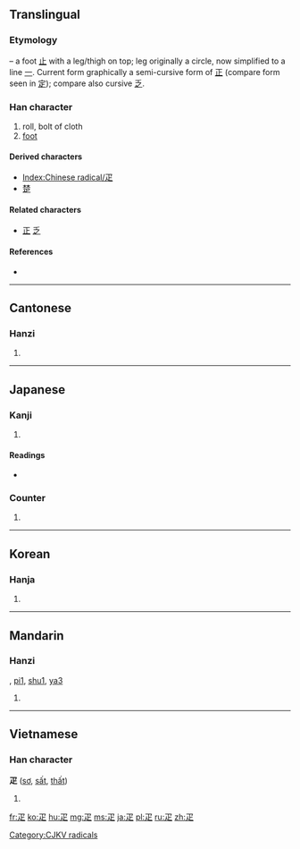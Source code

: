 {{also|匹|正|辵}}
==Translingual==
{{stroke order|type=animate}}
{{stroke order|type=alternative}}

===Etymology===
{{liushu|p}} – a foot [[止]] with a leg/thigh on top; leg originally a circle, now simplified to a line [[一]]. Current form graphically a semi-cursive form of [[正]] (compare form seen in [[定]]); compare also cursive [[乏]].

{{Han etyl}}

===Han character===
{{Han char|rn=103|rad=疋|as=00|sn=5|four=1780<sub>1</sub>|canj=弓卜人 (NYO)}}

# roll, bolt of cloth
# [[foot]]

====Derived characters====
* [[Index:Chinese radical/疋]]
* [[楚]]

====Related characters====
* [[正]] [[乏]]

====References====
* {{Han ref|kx=0767.160|dkj=21994|dj=1177.180|hdz=42749.010|uh=758B|ud=30091|bh=A5D4|bd=42452}}

----

==Cantonese==

===Hanzi===
{{yue-hanzi|jyut=|y=pat1}}

# {{defn|lang=yue|sort=疋00}}

----

==Japanese==

===Kanji===
{{ja-kanji|grade=|rs=疋00}}

# {{defn|lang=ja|sort=疋00}}

====Readings====
* {{ja-readings|on=[[そ]] (so), [[しょ]] (sho), [[が]] (ga)|kun=[[あし]] (ashi), [[ひき]] (hiki)|nanori=}}

===Counter===
{{ja-pos|k|counter|hira=ひき|rom=hiki}}

# {{alternative form of|匹|lang=ja}}

----

==Korean==

===Hanja===
{{ko-hanja|hangeul=[[필]], [[소]]|eumhun=|rv=pil, so|mr=p'il, so|y=phil, so}}

# {{defn|lang=ko|sort=疋00}}

----

==Mandarin==

===Hanzi===
{{cmn-hanzi|pin=[[pǐ]] ([[pi3]])|wg=p'i<sup>3</sup>}}, [[pi1]], [[shu1]], [[ya3]]

# {{defn|lang=cmn|sort=疋00}}

----

==Vietnamese==

===Han character===
'''疋''' ([[sơ]], [[sất]], [[thất]])

[[Category:CJKV radicals]]

# {{defn|lang=vi}}

[[fr:疋]]
[[ko:疋]]
[[hu:疋]]
[[mg:疋]]
[[ms:疋]]
[[ja:疋]]
[[pl:疋]]
[[ru:疋]]
[[zh:疋]]